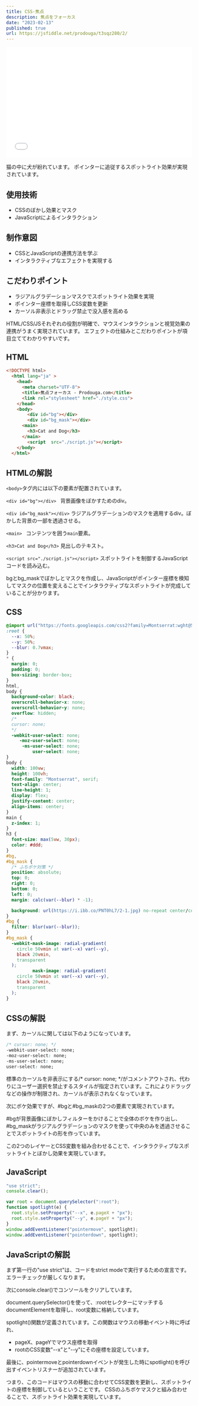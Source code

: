 ```yaml
---
title: CSS-焦点
description: 焦点をフォーカス
date: "2023-02-13"
published: true
url: https://jsfiddle.net/prodouga/t3sqz280/2/
---
```


<iframe width="100%" height="300" src="//jsfiddle.net/prodouga/t3sqz280/2/embedded/result/" allowfullscreen="allowfullscreen" allowpaymentrequest frameborder="0"></iframe>

猫の中に犬が紛れています。
ポインターに追従するスポットライト効果が実現されています。

## 使用技術
- CSSのぼかし効果とマスク
- JavaScriptによるインタラクション

## 制作意図
- CSSとJavaScriptの連携方法を学ぶ
- インタラクティブなエフェクトを実現する

## こだわりポイント  
- ラジアルグラデーションマスクでスポットライト効果を実現
- ポインター座標を取得しCSS変数を更新
- カーソル非表示とドラッグ禁止で没入感を高める

HTML/CSS/JSそれぞれの役割が明確で、マウスインタラクションと視覚効果の連携がうまく実現されています。 エフェクトの仕組みとこだわりポイントが項目立ててわかりやすいです。

## HTML

```html
<!DOCTYPE html>
  <html lang="ja" >
    <head>
      <meta charset="UTF-8">
      <title>焦点フォーカス - Prodouga.com</title>
      <link rel="stylesheet" href="./style.css">
    </head>
    <body>
        <div id="bg"></div>
        <div id="bg_mask"></div>
      <main>
        <h3>Cat and Dog</h3>
      </main>
        <script  src="./script.js"></script>
    </body>
  </html>
```

## HTMLの解説


`<body>`タグ内には以下の要素が配置されています。

`<div id="bg"></div> `
背景画像をぼかすためのdiv。

`<div id="bg_mask"></div>`
ラジアルグラデーションのマスクを適用するdiv。ぼかした背景の一部を透過させる。 

`<main> `
コンテンツを囲う`main`要素。

`<h3>Cat and Dog</h3>`
見出しのテキスト。

`<script src="./script.js"></script>`
スポットライトを制御するJavaScriptコードを読み込む。

bgとbg_maskでぼかしとマスクを作成し、JavaScriptがポインター座標を検知してマスクの位置を変えることでインタラクティブなスポットライトが完成していることが分かります。

## CSS

```css
@import url("https://fonts.googleapis.com/css2?family=Montserrat:wght@500&display=swap");
:root {
  --x: 50%;
  --y: 50%;
  --blur: 0.7vmax;
}
* {
  margin: 0;
  padding: 0;
  box-sizing: border-box;
}
html,
body {
  background-color: black;
  overscroll-behavior-x: none;
  overscroll-behavior-y: none;
  overflow: hidden;
  /*
  cursor: none;
  */
  -webkit-user-select: none;
     -moz-user-select: none;
      -ms-user-select: none;
          user-select: none;
}
body {
  width: 100vw;
  height: 100vh;
  font-family: "Montserrat", serif;
  text-align: center;
  line-height: 1;
  display: flex;
  justify-content: center;
  align-items: center;
}
main {
  z-index: 1;
}
h3 {
  font-size: max(5vw, 30px);
  color: #ddd;
}
#bg,
#bg_mask {
  /* ふちボケ対策 */
  position: absolute;
  top: 0;
  right: 0;
  bottom: 0;
  left: 0;
  margin: calc(var(--blur) * -1);

  background: url(https://i.ibb.co/PNT0hL7/2-1.jpg) no-repeat center/cover;
}
#bg {
  filter: blur(var(--blur));
}
#bg_mask {
  -webkit-mask-image: radial-gradient(
    circle 50vmin at var(--x) var(--y),
    black 20vmin,
    transparent
  );
          mask-image: radial-gradient(
    circle 50vmin at var(--x) var(--y),
    black 20vmin,
    transparent
  );
}
```

## CSSの解説

まず、カーソルに関しては以下のようになっています。

```css
/* cursor: none; */
-webkit-user-select: none;   
-moz-user-select: none;
-ms-user-select: none;
user-select: none;
```

標準のカーソルを非表示にする/* cursor: none; */がコメントアウトされ、代わりにユーザー選択を禁止するスタイルが指定されています。これによりドラッグなどの操作が制限され、カーソルが表示されなくなっています。

次にボケ効果ですが、#bgと#bg_maskの2つの要素で実現されています。

#bgが背景画像にぼかしフィルターをかけることで全体のボケを作り出し、
#bg_maskがラジアルグラデーションのマスクを使って中央のみを透過させることでスポットライトの形を作っています。

この2つのレイヤーとCSS変数を組み合わせることで、インタラクティブなスポットライトとぼかし効果を実現しています。

## JavaScript

```javascript
"use strict";
console.clear();

var root = document.querySelector(":root");
function spotlight(e) {
  root.style.setProperty("--x", e.pageX + "px");
  root.style.setProperty("--y", e.pageY + "px");
}
window.addEventListener("pointermove", spotlight);
window.addEventListener("pointerdown", spotlight);
```


## JavaScriptの解説

まず第一行の"use strict"は、コードをstrict modeで実行するための宣言です。エラーチェックが厳しくなります。

次にconsole.clear()でコンソールをクリアしています。

document.querySelector()を使って、:rootセレクターにマッチするdocumentElementを取得し、root変数に格納しています。

spotlight()関数が定義されています。この関数はマウスの移動イベント時に呼ばれ、

- pageX、pageYでマウス座標を取得
- rootのCSS変数"--x"と"--y"にその座標を設定しています。

最後に、pointermoveとpointerdownイベントが発生した時にspotlight()を呼び出すイベントリスナーが追加されています。

つまり、このコードはマウスの移動に合わせてCSS変数を更新し、スポットライトの座標を制御しているということです。
CSSのふちボケマスクと組み合わせることで、スポットライト効果を実現しています。
